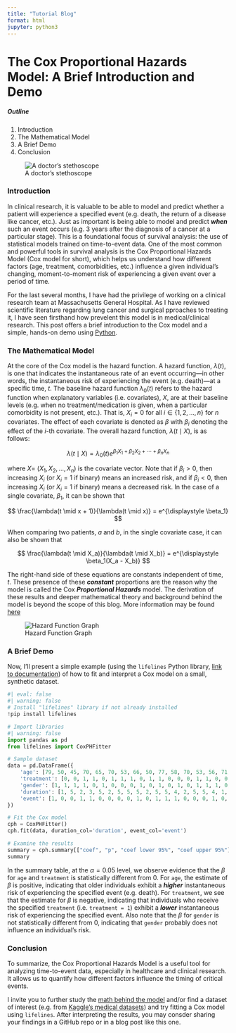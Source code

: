 ```yaml
---
title: "Tutorial Blog"
format: html
jupyter: python3
---
```


# The Cox Proportional Hazards Model: A Brief Introduction and Demo

##### Outline
1. Introduction
2. The Mathematical Model
3. A Brief Demo
4. Conclusion

![A doctor's stethoscope](doctor_stethoscope.jpg)

### Introduction

In clinical research, it is valuable to be able to model and predict whether a patient will experience a specified event (e.g. death, the return of a disease like cancer, etc.). Just as important is being able to model and predict ***when*** such an event occurs (e.g. 3 years after the diagnosis of a cancer at a particular stage). This is a foundational focus of survival analysis: the use of statistical models trained on time-to-event data. One of the most common and powerful tools in survival analysis is the Cox Proportional Hazards Model (Cox model for short), which helps us understand how different factors (age, treatment, comorbidities, etc.) influence a given individual's changing, moment-to-moment risk of experiencing a given event over a period of time.

For the last several months, I have had the privilege of working on a clinical research team at Massachusetts General Hospital. As I have reviewed scientific literature regarding lung cancer and surgical pproaches to treating it, I have seen firsthand how prevelent this model is in medical/clinical research. This post offers a brief introduction to the Cox model and a simple, hands-on demo using [Python](https://www.geeksforgeeks.org/data-science/cox-proportional-hazards-model/).


### The Mathematical Model

At the core of the Cox model is the hazard function. A hazard function, $\lambda (t)$, is one that indicates the instantaneous rate of an event occurring—in other words, the instantaneous risk of experiencing the event (e.g. death)—at a specific time, $t$. The baseline hazard function $\lambda_0 (t)$ refers to the hazard function when explanatory variables (i.e. covariates), $X$, are at their baseline levels (e.g. when no treatment/medication is given, when a particular comorbidity is not present, etc.). That is, $X_i = 0$ for all $i \in \{1, 2, ..., n \}$ for $n$ covariates. The effect of each covariate is denoted as $\beta$ with $\beta_i$ denoting the effect of the $i$-th covariate. The overall hazard function, $\lambda(t \mid X)$, is as follows:

$$
\lambda(t \mid X) = \lambda_0 (t) e^{\displaystyle \beta_1 X_1 + \beta_2 X_2 + \cdots + \beta_n X_n}
$$

where $X =$ $(X_1, X_2, ..., X_n)$ is the covariate vector. Note that if $\beta_i > 0$, then increasing $X_i$ (or $X_i = 1$ if binary) means an increased risk, and if $\beta_i < 0$, then increasing $X_i$ (or $X_i = 1$ if binary) means a decreased risk. In the case of a single covariate, $\beta_1$, it can be shown that

$$
\frac{\lambda(t \mid x + 1)}{\lambda(t \mid x)} = e^{\displaystyle \beta_1}
$$

When comparing two patients, $a$ and $b$, in the single covariate case, it can also be shown that

$$
\frac{\lambda(t \mid X_a)}{\lambda(t \mid X_b)} = e^{\displaystyle \beta_1(X_a - X_b)}
$$

The right-hand side of these equations are constants independent of time, $t$. These presence of these ***constant*** proportions are the reason why the model is called the Cox ***Proportional Hazards*** model. The derivation of these results and deeper mathematical theory and background behind the model is beyond the scope of this blog. More information may be found [here](https://en.wikipedia.org/wiki/Proportional_hazards_model)

![Hazard Function Graph](harzard_graph.png)


### A Brief Demo

Now, I'll present a simple example (using the `lifelines` Python library, [link to documentation](https://lifelines.readthedocs.io/en/latest/)) of how to fit and interpret a Cox model on a small, synthetic dataset.

```python
#| eval: false
#| warning: false
# Install "lifelines" library if not already installed
!pip install lifelines
```
```python
# Import libraries
#| warning: false
import pandas as pd
from lifelines import CoxPHFitter

# Sample dataset
data = pd.DataFrame({
    'age': [79, 50, 45, 70, 65, 70, 53, 66, 50, 77, 58, 70, 53, 56, 71, 76, 60, 75, 68, 76],
    'treatment': [0, 0, 1, 1, 0, 1, 1, 1, 0, 1, 1, 0, 0, 0, 1, 1, 0, 0, 1, 1],
    'gender': [1, 1, 1, 1, 0, 1, 0, 0, 0, 1, 0, 1, 0, 1, 0, 1, 1, 1, 0, 0],
    'duration': [1, 5, 2, 3, 5, 2, 5, 5, 5, 2, 5, 5, 4, 2, 5, 5, 4, 1, 5, 5],
    'event': [1, 0, 0, 1, 1, 0, 0, 0, 0, 1, 0, 1, 1, 1, 0, 0, 0, 1, 0, 1]
})

# Fit the Cox model
cph = CoxPHFitter()
cph.fit(data, duration_col='duration', event_col='event')

# Examine the results
summary = cph.summary[["coef", "p", "coef lower 95%", "coef upper 95%"]]
summary
```

In the summary table, at the $\alpha = 0.05$ level, we observe evidence that the $\beta$ for `age` and `treatment` is statistically different from 0. For `age`, the estimate of $\beta$ is positive, indicating that older individuals exhibit a ***higher*** instantaneous risk of experiencing the specified event (e.g. death). For `treatment`, we see that the estimate for $\beta$ is negative, indicating that individuals who receive the specified `treatment` (i.e. `treatment = 1`) exhibit a ***lower*** instantaneous risk of experiencing the specified event. Also note that the $\beta$ for `gender` is not statistically different from 0, indicating that `gender` probably does not influence an individual's risk.

### Conclusion

To summarize, the Cox Proportional Hazards Model is a useful tool for analyzing time-to-event data, especially in healthcare and clinical research. It allows us to quantify how different factors influence the timing of critical events.

I invite you to further study the [math behind the model](https://www.graphpad.com/guides/prism/latest/statistics/stat_cox_regression_mathematics.htm) and/or find a dataset of interest (e.g. from [Kaggle’s medical datasets](https://www.kaggle.com/datasets/gilsousa/habermans-survival-data-set)) and try fitting a Cox model using `lifelines`. After interpreting the results, you may consder sharing your findings in a GitHub repo or in a blog post like this one.